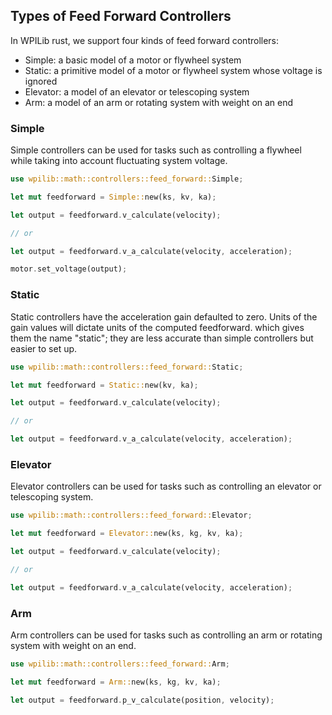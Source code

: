 ## Types of Feed Forward Controllers

In WPILib rust, we support four kinds of feed forward controllers:

- Simple: a basic model of a motor or flywheel system
- Static: a primitive model of a motor or flywheel system whose voltage is ignored
- Elevator: a model of an elevator or telescoping system
- Arm: a model of an arm or rotating system with weight on an end

### Simple

Simple controllers can be used for tasks such as controlling a flywheel while taking into account fluctuating system
voltage.

```rust copy
use wpilib::math::controllers::feed_forward::Simple;

let mut feedforward = Simple::new(ks, kv, ka);

let output = feedforward.v_calculate(velocity);

// or

let output = feedforward.v_a_calculate(velocity, acceleration);

motor.set_voltage(output);
```

### Static

Static controllers have the acceleration gain defaulted to zero. Units of the gain values will dictate 
units of the computed feedforward. which gives them the name "static"; they are less accurate than simple
controllers but easier to set up.

```rust copy
use wpilib::math::controllers::feed_forward::Static;

let mut feedforward = Static::new(kv, ka);

let output = feedforward.v_calculate(velocity);

// or

let output = feedforward.v_a_calculate(velocity, acceleration);
```

### Elevator

Elevator controllers can be used for tasks such as controlling an elevator or telescoping system.

```rust copy
use wpilib::math::controllers::feed_forward::Elevator;

let mut feedforward = Elevator::new(ks, kg, kv, ka);

let output = feedforward.v_calculate(velocity);

// or

let output = feedforward.v_a_calculate(velocity, acceleration);
```

### Arm

Arm controllers can be used for tasks such as controlling an arm or rotating system with weight on an end.

```rust copy
use wpilib::math::controllers::feed_forward::Arm;

let mut feedforward = Arm::new(ks, kg, kv, ka);

let output = feedforward.p_v_calculate(position, velocity);
```
